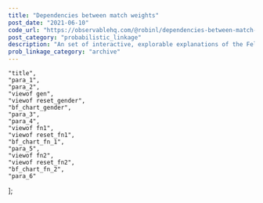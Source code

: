 ```yaml
---
title: "Dependencies between match weights"
post_date: "2021-06-10"
code_url: "https://observablehq.com/@robinl/dependencies-between-match-weights"
post_category: "probabilistic_linkage"
description: "An set of interactive, explorable explanations of the Fellegi Sunter model of probabilistic record linkage. The dependencies between match weights."
prob_linkage_category: "archive"
---
```





    "title",
    "para_1",
    "para_2",
    "viewof gen",
    "viewof reset_gender",
    "bf_chart_gender",
    "para_3",
    "para_4",
    "viewof fn1",
    "viewof reset_fn1",
    "bf_chart_fn_1",
    "para_5",
    "viewof fn2",
    "viewof reset_fn2",
    "bf_chart_fn_2",
    "para_6"
];

<ObservableNotebook notebook={notebook} cells={output_order} />
